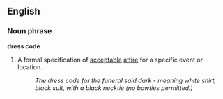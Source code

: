 ==English==

===Noun phrase===
'''dress code'''
#A formal specification of [[acceptable]] [[attire]] for a specific event or location.
#:''The dress code for the funeral said dark - meaning white shirt, black suit, with a black necktie (no bowties permitted.)''